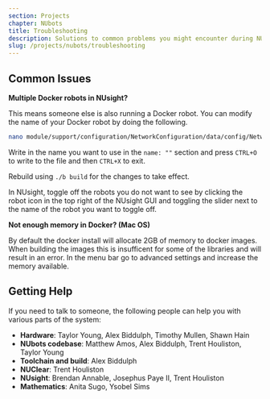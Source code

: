 ```yaml
---
section: Projects
chapter: NUbots
title: Troubleshooting
description: Solutions to common problems you might encounter during NUbots development.
slug: /projects/nubots/troubleshooting
---
```


## Common Issues

**Multiple Docker robots in NUsight?**

This means someone else is also running a Docker robot. You can modify the name of your Docker robot by doing the following.

```bash
nano module/support/configuration/NetworkConfiguration/data/config/NetworkConfiguration.yaml
```

Write in the name you want to use in the `name: ""` section and press `CTRL+O` to write to the file and then `CTRL+X` to exit.

Rebuild using `./b build` for the changes to take effect.

In NUsight, toggle off the robots you do not want to see by clicking the robot icon in the top right of the NUsight GUI and toggling the slider next to the name of the robot you want to toggle off.

**Not enough memory in Docker? (Mac OS)**

By default the docker install will allocate 2GB of memory to docker images. When building the images this is insufficent for some of the libraries and will result in an error. In the menu bar go to advanced settings and increase the memory available.

## Getting Help

If you need to talk to someone, the following people can help you with various parts of the system:

- **Hardware**: Taylor Young, Alex Biddulph, Timothy Mullen, Shawn Hain
- **NUbots codebase**: Matthew Amos, Alex Biddulph, Trent Houliston, Taylor Young
- **Toolchain and build**: Alex Biddulph
- **NUClear**: Trent Houliston
- **NUsight**: Brendan Annable, Josephus Paye II, Trent Houliston
- **Mathematics**: Anita Sugo, Ysobel Sims
